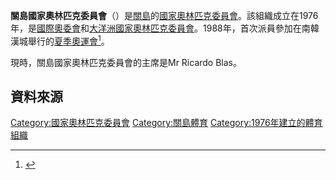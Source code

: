 {{Infobox National Olympic Committee
| title = 關島國家奧林匹克委員會
| logo = 
| 國家或地區 = GUM
| 國家或地區編碼 = GUM
| 成立日期 = 1976年
| 加入國際奧委會 = 1986年
| 所屬成員 = [[大洋洲國家奧林匹克委員會|大洋洲國家奧林匹克委員會]]
| 總部 = ?
| 會長 = Mr Ricardo Blas
| 秘書長 =
| 網頁 = [http://www.oceaniasport.com/guam/ 官方網頁]
}}

'''關島國家奧林匹克委員會'''（{{lang|en|Guam National Olympic Committee}}）是[[關島|關島]]的[[國家奧林匹克委員會|國家奧林匹克委員會]]。該組織成立在1976年，是[[國際奧委會|國際奧委會]]和[[大洋洲國家奧林匹克委員會|大洋洲國家奧林匹克委員會]]。1988年，首次派員參加在南韓漢城舉行的[[1988年夏季奧林匹克運動會|夏季奧運會]]<ref>{{Cite web |url=http://www.sports-reference.com/olympics/countries/GUM/ |title=Guam |access-date=2014-03-07 |archive-url=https://web.archive.org/web/20111006064319/http://www.sports-reference.com/olympics/countries/GUM/ |archive-date=2011-10-06 |dead-url=yes }}</ref>。

現時，關島國家奧林匹克委員會的主席是Mr Ricardo Blas。 

==資料來源==
{{reflist}}

{{大洋洲國家奧林匹克委員會}}

[[Category:國家奧林匹克委員會|Category:國家奧林匹克委員會]]
[[Category:關島體育|Category:關島體育]]
[[Category:1976年建立的體育組織|Category:1976年建立的體育組織]]